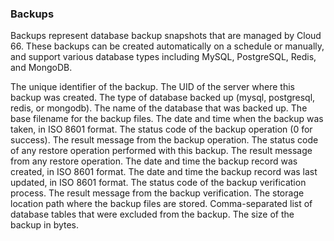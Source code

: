 ---
---

### Backups

Backups represent database backup snapshots that are managed by Cloud 66. These backups can be created automatically on a schedule or manually, and support various database types including MySQL, PostgreSQL, Redis, and MongoDB.

<Model>
    <ModelProperty name="id" type="integer">
        The unique identifier of the backup.
    </ModelProperty>
    <ModelProperty name="server_uid" type="string">
        The UID of the server where this backup was created.
    </ModelProperty>
    <ModelProperty name="db_type" type="string">
        The type of database backed up (mysql, postgresql, redis, or mongodb).
    </ModelProperty>
    <ModelProperty name="database_name" type="string">
        The name of the database that was backed up.
    </ModelProperty>
    <ModelProperty name="file_base" type="string">
        The base filename for the backup files.
    </ModelProperty>
    <ModelProperty name="backup_date_iso" type="datetime">
        The date and time when the backup was taken, in ISO 8601 format.
    </ModelProperty>
    <ModelProperty name="backup_status" type="integer">
        The status code of the backup operation (0 for success).
    </ModelProperty>
    <ModelProperty name="backup_result" type="string">
        The result message from the backup operation.
    </ModelProperty>
    <ModelProperty name="restore_status" type="integer">
        The status code of any restore operation performed with this backup.
    </ModelProperty>
    <ModelProperty name="restore_result" type="string">
        The result message from any restore operation.
    </ModelProperty>
    <ModelProperty name="created_at_iso" type="datetime">
        The date and time the backup record was created, in ISO 8601 format.
    </ModelProperty>
    <ModelProperty name="updated_at_iso" type="datetime">
        The date and time the backup record was last updated, in ISO 8601 format.
    </ModelProperty>
    <ModelProperty name="verify_status" type="integer">
        The status code of the backup verification process.
    </ModelProperty>
    <ModelProperty name="verify_result" type="string">
        The result message from the backup verification.
    </ModelProperty>
    <ModelProperty name="storage_path" type="string">
        The storage location path where the backup files are stored.
    </ModelProperty>
    <ModelProperty name="skip_tables" type="string">
        Comma-separated list of database tables that were excluded from the backup.
    </ModelProperty>
    <ModelProperty name="backup_size" type="integer">
        The size of the backup in bytes.
    </ModelProperty>
</Model>